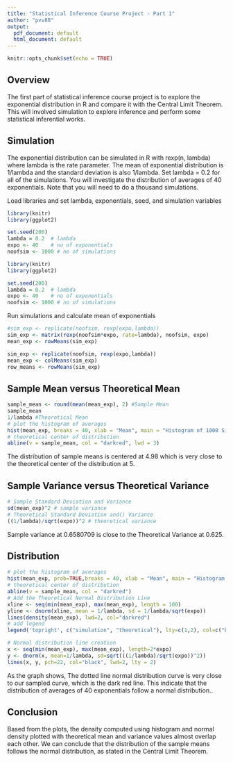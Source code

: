 ```yaml
---
title: "Statistical Inference Course Project - Part 1"
author: "pvv88"
output:
  pdf_document: default
  html_document: default
---
```


```r
knitr::opts_chunk$set(echo = TRUE)
```

## Overview
The first part of statistical inference course project is to explore
the exponential distribution in R and compare it with the Central Limit Theorem. This will involved simulation to explore inference and perform some statistical inferential works.

## Simulation
The exponential distribution can be simulated in R with rexp(n, lambda) where lambda is the rate parameter. The mean of exponential distribution is 1/lambda and the standard deviation is also 1/lambda. Set lambda = 0.2 for all of the simulations. You will investigate the distribution of averages of 40 exponentials. Note that you will need to do a thousand simulations.</br>

Load libraries and set lambda, exponentials, seed, and simulation variables
```r
library(knitr)
library(ggplot2)

set.seed(200)
lambda = 0.2  # lambda
expo <- 40    # no of exponentials
noofsim <- 1000 # no of simulations
```
```r
library(knitr)
library(ggplot2)

set.seed(200)
lambda = 0.2  # lambda
expo <- 40    # no of exponentials
noofsim <- 1000 # no of simulations
```
Run simulations and calculate mean of exponentials 
```r
#sim_exp <- replicate(noofsim, rexp(expo,lambda))
sim_exp <- matrix(rexp(noofsim*expo, rate=lambda), noofsim, expo)
mean_exp <- rowMeans(sim_exp)
```
```r
sim_exp <- replicate(noofsim, rexp(expo,lambda))
mean_exp <- colMeans(sim_exp)
row_means <- rowMeans(sim_exp)
```
## Sample Mean versus Theoretical Mean
```r
sample_mean <- round(mean(mean_exp), 2) #Sample Mean
sample_mean
1/lambda #Theoretical Mean
# plot the histogram of averages
hist(mean_exp, breaks = 40, xlab = "Mean", main = "Histogram of 1000 Simulated Exponential Means", col = "lightgreen")
# theoretical center of distribution
abline(v = sample_mean, col = "darkred", lwd = 3)
```

The distribution of sample means is centered at 4.98 which is very close to the theoretical center of the distribution at 5. 

## Sample Variance versus Theoretical Variance
```r
# Sample Standard Deviation and Variance
sd(mean_exp)^2 # sample variance
# Theoretical Standard Deviation and() Variance
((1/lambda)/sqrt(expo))^2 # theoretical variance
```
Sample variance at 0.6580709 is close to the Theoretical Variance at 0.625.

## Distribution
```r
# plot the histogram of averages
hist(mean_exp, prob=TRUE,breaks = 40, xlab = "Mean", main = "Histogram of 1000 Simulated Exponential Means", col = "lightgreen")
# theoretical center of distribution
abline(v = sample_mean, col = "darkred")
# Add the Theoretical Normal Distribution Line
xline <- seq(min(mean_exp), max(mean_exp), length = 100) 
yline <- dnorm(xline, mean = 1/lambda, sd = 1/lambda/sqrt(expo))
lines(density(mean_exp), lwd=2, col="darkred")
# add legend
legend('topright', c("simulation", "theoretical"), lty=c(1,2), col=c("black", "darkred"))

# Normal distribution line creation
x <- seq(min(mean_exp), max(mean_exp), length=2*expo)
y <- dnorm(x, mean=1/lambda, sd=sqrt(((1/lambda)/sqrt(expo))^2))
lines(x, y, pch=22, col="black", lwd=2, lty = 2)
```
As the graph shows, The dotted line  normal distribution curve is very close to our sampled curve, which is the dark red line. This indicate that the distribution of averages of 40 exponentials follow a normal distribution.. 

## Conclusion
Based from the plots, the density computed using histogram and normal density plotted with theoretical mean and variance values almost overlap each other. We can conclude that the distribution of the sample means follows the normal distribution, as stated in the Central Limit Theorem.

